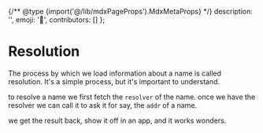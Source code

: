 {/** @type {import('@/lib/mdxPageProps').MdxMetaProps} */}
    description: '',
    emoji: '👋',
    contributors: []
};

# Resolution

The process by which we load information about a name is called resolution. It's a simple process, but it's important to understand.

<div className="card1 p-4">

</div>

to resolve a name we first fetch the `resolver` of the name.
once we have the resolver we can call it to ask it for say, the `addr` of a name.

we get the result back, show it off in an app, and it works wonders.
